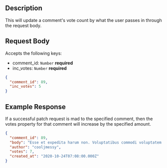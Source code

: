 ## Description
This will update a comment's vote count by what the user passes in through the request body.

## Request Body

Accepts the following keys:

- comment_id: `Number` **required** 
- inc_votes: `Number` **required** 


```json
{
  "comment_id": 89,
  "inc_votes": 5
}
```

## Example Response

If a successful patch request is mad to the specified comment, then the votes property for that comment will increase by the specified amount.

```json
{
  "comment_id": 89,
  "body": "Esse et expedita harum non. Voluptatibus commodi voluptatem. Minima velit suscipit numquam ea. Id vitae debitis aut incidunt odio quo quam possimus ipsum.",
  "author": "cooljmessy",
  "votes": 7,
  "created_at": "2020-10-24T07:08:00.000Z"
}
```
